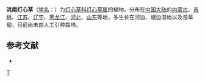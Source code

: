 {{Speciesbox 
| taxon = Juncus taonanensis
| authority = Satake et Kitag.
}}

'''洮南灯心草'''（[[学名|学名]]：{{lang|la|''Juncus taonanensis''}}）为[[灯心草科|灯心草科]][[灯心草属|灯心草属]]的植物。分布在[[中国大陆|中国大陆]]的[[内蒙古|内蒙古]]、[[吉林|吉林]]、[[江苏|江苏]]、[[辽宁|辽宁]]、[[黑龙江|黑龙江]]、[[河北|河北]]、[[山东|山东]]等地，多生长在河边、塘边湿地以及湿草甸，目前尚未由人工引种栽培。

== 参考文献 ==
<div class="references-small">
* {{cite web| url =http://www.bioinfo.cn/db05/KmzwSpecies.php?action=view&id=25189| title =洮南灯心草| work =《中国高等植物数据库全库》| publisher =中国科学院微生物研究所| author =昆明植物研究所| accessdate =2009-02-25| deadurl =yes| archiveurl =https://web.archive.org/web/20160305032126/http://www.bioinfo.cn/db05/KmzwSpecies.php?action=view&id=25189| archivedate =2016-03-05}}
</div>
{{Taxonbar|from=Q15232569}}

[[Category:灯心草属|T]]


{{植物小作品}}